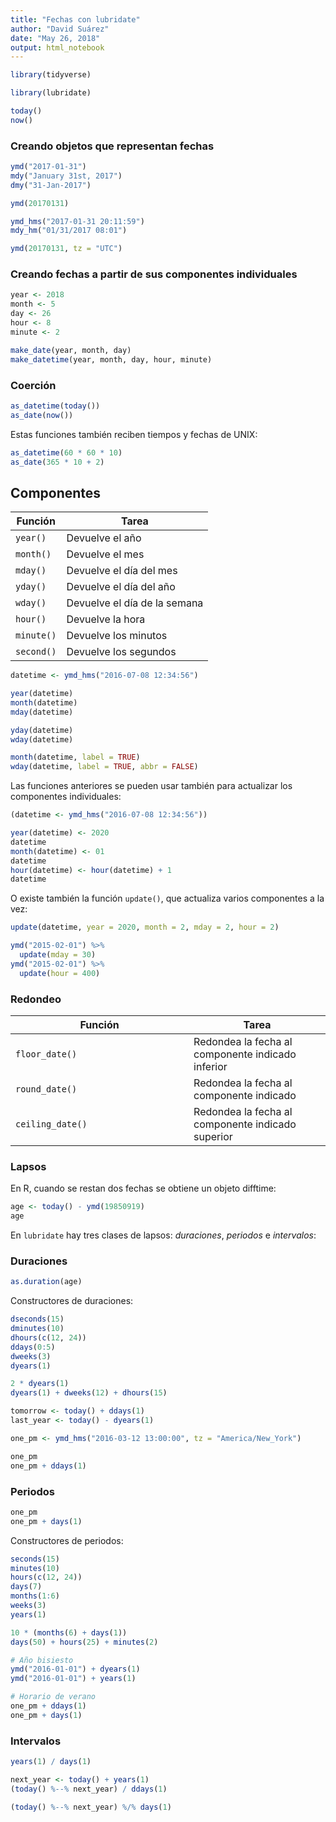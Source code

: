 ```yaml
---
title: "Fechas con lubridate"
author: "David Suárez"
date: "May 26, 2018"
output: html_notebook
---
```


```r
library(tidyverse)

library(lubridate)
```

```r
today()
now()
```

### Creando objetos que representan fechas

```r
ymd("2017-01-31")
mdy("January 31st, 2017")
dmy("31-Jan-2017")
```


```r
ymd(20170131)
```


```r
ymd_hms("2017-01-31 20:11:59")
mdy_hm("01/31/2017 08:01")
```

```r
ymd(20170131, tz = "UTC")
```

### Creando fechas a partir de sus componentes individuales

```r
year <- 2018
month <- 5
day <- 26
hour <- 8
minute <- 2

make_date(year, month, day)
make_datetime(year, month, day, hour, minute)
```

### Coerción

```r
as_datetime(today())
as_date(now())
```

Estas funciones también reciben tiempos y fechas de UNIX:

```r
as_datetime(60 * 60 * 10)
as_date(365 * 10 + 2)
```

## Componentes

| Función | Tarea |
|---------|-------|
| `year()` | Devuelve el año |
| `month()` | Devuelve el mes |
| `mday()` | Devuelve el día del mes |
| `yday()` | Devuelve el día del año |
| `wday()` | Devuelve el día de la semana |
| `hour()` | Devuelve la hora |
| `minute()` | Devuelve los minutos |
| `second()` | Devuelve los segundos |

```r
datetime <- ymd_hms("2016-07-08 12:34:56")

year(datetime)
month(datetime)
mday(datetime)

yday(datetime)
wday(datetime)
```


```r
month(datetime, label = TRUE)
wday(datetime, label = TRUE, abbr = FALSE)
```

Las funciones anteriores se pueden usar también para actualizar los componentes individuales:

```r
(datetime <- ymd_hms("2016-07-08 12:34:56"))

year(datetime) <- 2020
datetime
month(datetime) <- 01
datetime
hour(datetime) <- hour(datetime) + 1
datetime
```

O existe también la función `update()`, que actualiza varios componentes a la vez:

```r
update(datetime, year = 2020, month = 2, mday = 2, hour = 2)
```

```r
ymd("2015-02-01") %>% 
  update(mday = 30)
ymd("2015-02-01") %>% 
  update(hour = 400)
```

### Redondeo

| Función | Tarea |
|---------|-------|
| `floor_date()` | Redondea la fecha al componente indicado inferior |
| `round_date()` | Redondea la fecha al componente indicado | 
| `ceiling_date()` |  Redondea la fecha al componente indicado superior |

### Lapsos

En R, cuando se restan dos fechas se obtiene un objeto difftime:

```r
age <- today() - ymd(19850919)
age
```

En `lubridate` hay tres clases de lapsos: *duraciones*, *periodos* e *intervalos*:

### Duraciones

```r
as.duration(age)
```

Constructores de duraciones:

```r
dseconds(15)
dminutes(10)
dhours(c(12, 24))
ddays(0:5)
dweeks(3)
dyears(1)
```

```r
2 * dyears(1)
dyears(1) + dweeks(12) + dhours(15)
```

```r
tomorrow <- today() + ddays(1)
last_year <- today() - dyears(1)
```

```r
one_pm <- ymd_hms("2016-03-12 13:00:00", tz = "America/New_York")

one_pm
one_pm + ddays(1)
```


### Periodos

```r
one_pm
one_pm + days(1)
```

Constructores de periodos:

```r
seconds(15)
minutes(10)
hours(c(12, 24))
days(7)
months(1:6)
weeks(3)
years(1)
```

```r
10 * (months(6) + days(1))
days(50) + hours(25) + minutes(2)
```

```r
# Año bisiesto
ymd("2016-01-01") + dyears(1)
ymd("2016-01-01") + years(1)

# Horario de verano
one_pm + ddays(1)
one_pm + days(1)
```

### Intervalos

```r
years(1) / days(1)
```


```r
next_year <- today() + years(1)
(today() %--% next_year) / ddays(1)
```

```r
(today() %--% next_year) %/% days(1)
```
